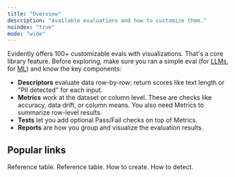 ```yaml
---
title: "Overview"
description: "Available evaluations and how to customize them."
noindex: "true"
mode: "wide"
---
```


Evidently offers 100+ customizable evals with visualizations. That's a core library feature. Before exploring, make sure you ran a simple eval (for [LLMs](../quickstart_llm), for [ML](../quickstart_ml)) and know the key components:
* **Descriptors** evaluate data row-by-row: return scores like text length or "PII detected" for each input.
* **Metrics** work at the dataset or column level. These are checks like accuracy, data drift, or column means. You also need Metrics to summarize row-level results.
* **Tests** let you add optional Pass/Fail checks on top of Metrics.
* **Reports** are how you group and visualize the evaluation results.

## Popular links

<CardGroup cols={4}>
  <Card title="All Descriptors" icon="table-list" href="all_descriptors">
    Reference table.
  </Card>

  <Card title="All Metrics" icon="chart-simple" href="all_metrics">
    Reference table.
  </Card>

  <Card title="LLM judges" icon="sparkles" href="customize_llm_judge">
    How to create.
  </Card>

  <Card title="Data Drift" icon="sparkles" href="explainer_data_drift">
    How to detect.
  </Card>
</CardGroup>

